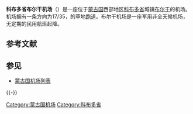 {{distinguish|布尔干机场|科布多机场}}
{{Infobox airport
| name = 布尔干机场
| nativename =
| nativename-a =
| nativename-r =
| image =
| image-width = <!-- if less than 200 -->
| caption =
| caption2 =
| IATA = HBU
| ICAO = ZMBS
| GPS =
| WMO =
| type =
| owner-oper =
| owner =
| operator =
| city-served = [[蒙古国|蒙古国]]，[[布尔干_(科布多省)|布尔干]]
| location =
| hub =
| focus_city =
| metric-elev = y
| elevation-m =
| website =
| pushpin_map = Mongolia
| pushpin_map_caption = 机场在蒙古国的位置
| pushpin_label = HBU
| latd  =  46 | latm  = 06 | lats  = 06 | latNS  = N
| longd = 091 | longm = 34 | longs = 55 | longEW = E
| coordinates_region = MN-043
| metric-rwy  = y
| r1-number   = 17/35
| r1-length-m = 1,800
| r1-surface  = 草地
| h1-number =
| h1-length-f =
| h1-length-m =
| h1-surface = <!-- up to h12 -->
| stat1-header =
| stat1-data = <!-- up to stat4 -->
| stat-year =
| footnotes =
}}

'''科布多省布尔干机场'''（{{airport codes|HBU|ZMBS}}）是一座位于[[蒙古国|蒙古国]]西部地区[[科布多省|科布多省]]城镇[[布尔干_(科布多省)|布尔干]]的机场。机场拥有一条方向为17/35，{{convert|1800|x|40|m|abbr=on|0}}的草地[[跑道|跑道]]。布尔干机场是一座军用非全天候机场，无定期的民用航班起降。

== 参考文献 ==
{{Reflist}}

== 参见 ==
* [[蒙古国机场列表|蒙古国机场列表]]

{{-}}
{{蒙古机场}}

[[Category:蒙古国机场|Category:蒙古国机场]]
[[Category:科布多省|Category:科布多省]]